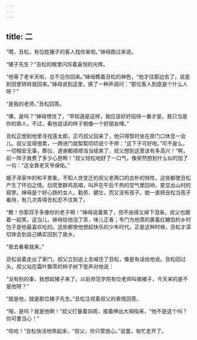 ```yaml
---
---
---
```

title: 二
---




“喂，丑松，有位姓猪子的客人找你来啦。”婶母跑过来说。

“猪子先生？”丑松的眼里闪烁着喜悦的光辉。

“他等了老半天啦，总不见你回来。”婶母瞧着丑松的神色，“他才往那边去了，说是到田里转转就回来。”婶母说到这里，换了一种声调问：“那位客人到底是个什么人呀？”

“是我的老师。”丑松回答。

“噢，是吗？”婶母愣住了，“早知道是这样，我应该好好招待一番才是。我只当是你的熟人，不过，看他说话的样子倒像一个好朋友哩。”

丑松正想到地里寻找莲太郎，正巧叔父回来了，他只得暂时坐在房门口休息一会儿。叔父显得很累，一跨进门就絮絮叨叨说个不停：“这下子可好啦。”可不是么，一切相安无事，葬仪、道谢都顺顺当当结束了，叔父想到这里该有多高兴！“啊，前一阵子我费了多少心思啊！”叔父轻松地舒了一口气，像突然想到什么似的加了一句：“这全靠老天爷保佑。”

姬子泽家中的和平景象，不知人世变迁的叔父老两口的古朴的特性，这些都使丑松产生了怀旧之情。后院里群鸡高唱，叫声在午后干热的空气里回响，更显出山村的寂寥。婶母是个好心肠的女人，勤劳、健壮，而又没有孩子。她一直把丑松当孩子看待，有几次弄得丑松忍不住笑了。

“瞧！你那双手多像你的老子啊！”婶母说着笑了，但不由得又掉下泪来。叔父也跟着一起笑。这当儿，婶母给他泡了茶，味儿正香；专门为他蒸的裹着红糖馅的乡村包子是他最喜欢吃的。这些都使他想起快乐的少年时代。正是这种时候，丑松才深切体会到自己确实回到了故乡。

“我去看看就来。”

丑松说着走出了家门，叔父立刻追上去喊住了丑松，像是有话给他说。丑松回过头，叔父站在霜叶飘零的柿子树下低声对他说：

“没有别的事，我想起猪子来了。以前师范学院有位老师叫做猪子，今天来的是不是他呀？”

“就是他，就是那位猪子先生。”丑松注视着叔父的表情回答。

“哦，是吗？就是他啊！”叔父打量着四周，接着伸出大拇指来，“他不是这个吗？你可要当心！”

“哈哈！”丑松快活地笑起来，“叔父，你只管放心。”说罢，匆忙走开了。